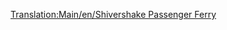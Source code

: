 [[Translation:Main/en/Shivershake Passenger Ferry]]
{{Template:Πλοία/El
|Όνομα=Επιβατηγό Πλοίο Shivershake
|Image=[[File:en/Toylandpassengership.png|Επιβατηγό Πλοίο Shivershakr]]
|Κόστος=21.325£ (42.650$)
|Ταχύτητα=64 χλμ/ω (40 μίλια/ω)
|Ετήσια=1.312£ (2.624$)
|Έτος σχεδίασης=1971
|Διάρκεια ζωής=30
|Χωρητικότητα=130 επιβάτες
|Περιγραφή= Το Shivershake είναι το δεύτερο επιβατηγό πλοίο διαθέσιμο στον παιχνιδότοπο και έχει διπλάσια ταχύτητα από το Chugger-Chug. Προσφέρεται για αργή μεταφορά επιβατών σε μεγάλες αποστάσεις.
|Πραγματικότητα=Πλασματικό.
}}